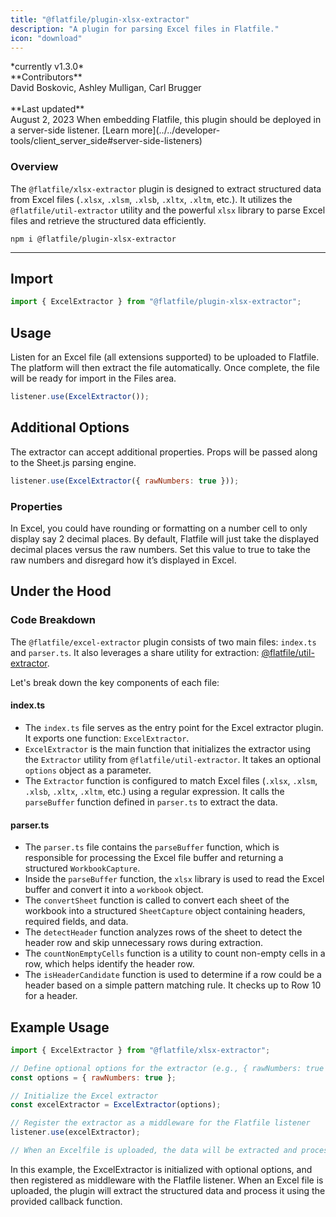 ```yaml
---
title: "@flatfile/plugin-xlsx-extractor"
description: "A plugin for parsing Excel files in Flatfile."
icon: "download"
---
```


<CardGroup cols={1}>
  <Card
    title="@flatfile/plugin-xlsx-extractor"
    href="https://github.com/FlatFilers/flatfile-plugins/tree/main/plugins/xlsx-extractor"
    icon="github"
  >
    *currently v1.3.0*
    <br />
    **Contributors**
    <br />
    David Boskovic, Ashley Mulligan, Carl Brugger
    <br />
    <br />
    **Last updated**
    <br />
    August 2, 2023
  </Card>
</CardGroup>

<Warning>
  When embedding Flatfile, this plugin should be deployed in a server-side
  listener. [Learn
  more](../../developer-tools/client_server_side#server-side-listeners)
</Warning>

### Overview

The `@flatfile/xlsx-extractor` plugin is designed to extract structured data from Excel files (`.xlsx`, `.xlsm`, `.xlsb`, `.xltx`, `.xltm`, etc.). It utilizes the `@flatfile/util-extractor` utility and the powerful `xlsx` library to parse Excel files and retrieve the structured data efficiently.

```SSH Install
npm i @flatfile/plugin-xlsx-extractor
```

---

## Import

```js
import { ExcelExtractor } from "@flatfile/plugin-xlsx-extractor";
```

## Usage

Listen for an Excel file (all extensions supported) to be uploaded to Flatfile. The platform will then extract the file automatically. Once complete, the file will be ready for import in the Files area.

```js
listener.use(ExcelExtractor());
```

## Additional Options

The extractor can accept additional properties. Props will be passed along to the Sheet.js parsing engine.

```js
listener.use(ExcelExtractor({ rawNumbers: true }));
```

### Properties

<ParamField path="rawNumbers" type="boolean" optional>
  In Excel, you could have rounding or formatting on a number cell to only
  display say 2 decimal places. By default, Flatfile will just take the
  displayed decimal places versus the raw numbers. Set this value to true to
  take the raw numbers and disregard how it’s displayed in Excel.
</ParamField>

## Under the Hood

### Code Breakdown

The `@flatfile/excel-extractor` plugin consists of two main files: `index.ts` and `parser.ts`. It also leverages a share utility for extraction: [@flatfile/util-extractor](../utils/extractor).

Let's break down the key components of each file:

#### **index.ts**

- The `index.ts` file serves as the entry point for the Excel extractor plugin. It exports one function: `ExcelExtractor`.
- `ExcelExtractor` is the main function that initializes the extractor using the `Extractor` utility from `@flatfile/util-extractor`. It takes an optional `options` object as a parameter.
- The `Extractor` function is configured to match Excel files (`.xlsx`, `.xlsm`, `.xlsb`, `.xltx`, `.xltm`, etc.) using a regular expression. It calls the `parseBuffer` function defined in `parser.ts` to extract the data.

#### **parser.ts**

- The `parser.ts` file contains the `parseBuffer` function, which is responsible for processing the Excel file buffer and returning a structured `WorkbookCapture`.
- Inside the `parseBuffer` function, the `xlsx` library is used to read the Excel buffer and convert it into a `workbook` object.
- The `convertSheet` function is called to convert each sheet of the workbook into a structured `SheetCapture` object containing headers, required fields, and data.
- The `detectHeader` function analyzes rows of the sheet to detect the header row and skip unnecessary rows during extraction.
- The `countNonEmptyCells` function is a utility to count non-empty cells in a row, which helps identify the header row.
- The `isHeaderCandidate` function is used to determine if a row could be a header based on a simple pattern matching rule. It checks up to Row 10 for a header.

## Example Usage

```javascript
import { ExcelExtractor } from "@flatfile/xlsx-extractor";

// Define optional options for the extractor (e.g., { rawNumbers: true })
const options = { rawNumbers: true };

// Initialize the Excel extractor
const excelExtractor = ExcelExtractor(options);

// Register the extractor as a middleware for the Flatfile listener
listener.use(excelExtractor);

// When an Excelfile is uploaded, the data will be extracted and processed using the provided callback function.
```

In this example, the ExcelExtractor is initialized with optional options, and then registered as middleware with the Flatfile listener. When an Excel file is uploaded, the plugin will extract the structured data and process it using the provided callback function.
